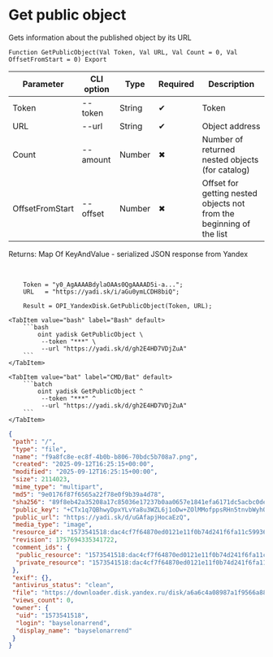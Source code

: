 ﻿---
sidebar_position: 4
description: Get public object and other functions to work with Yandex Disk in the Open Integration Package, a free open-source integration library for 1C:Enterprise 8, OneScript and CLI
keywords: [1C, 1С, 1С:Enterprise, 1С:Enterprise 8.3, API, Integration, Services, Exchange, OneScript, CLI, Yandex Disk]
---


# Get public object
 Gets information about the published object by its URL



`Function GetPublicObject(Val Token, Val URL, Val Count = 0, Val OffsetFromStart = 0) Export`

  | Parameter | CLI option | Type | Required | Description |
  |-|-|-|-|-|
  | Token | --token | String | &#x2714; | Token |
  | URL | --url | String | &#x2714; | Object address |
  | Count | --amount | Number | &#x2716; | Number of returned nested objects (for catalog) |
  | OffsetFromStart | --offset | Number | &#x2716; | Offset for getting nested objects not from the beginning of the list |

  
  Returns:  Map Of KeyAndValue - serialized JSON response from Yandex

<br/>




```bsl title="1C:Enterprise/OneScript code example"
    Token = "y0_AgAAAABdylaOAAs0QgAAAAD5i-a...";
    URL   = "https://yadi.sk/i/aGu0ymLCDH8biQ";

    Result = OPI_YandexDisk.GetPublicObject(Token, URL);
```
 

 <Tabs>
  
    <TabItem value="bash" label="Bash" default>
        ```bash
            oint yadisk GetPublicObject \
             --token "***" \
             --url "https://yadi.sk/d/gh2E4HD7VDjZuA"
        ```
    </TabItem>
  
    <TabItem value="bat" label="CMD/Bat" default>
        ```batch
            oint yadisk GetPublicObject ^
             --token "***" ^
             --url "https://yadi.sk/d/gh2E4HD7VDjZuA"
        ```
    </TabItem>
</Tabs>


```json title="Result"
{
 "path": "/",
 "type": "file",
 "name": "f9a8fc8e-ec8f-4b0b-b806-70bdc5b708a7.png",
 "created": "2025-09-12T16:25:15+00:00",
 "modified": "2025-09-12T16:25:15+00:00",
 "size": 2114023,
 "mime_type": "multipart",
 "md5": "9e0176f87f6565a22f78e0f9b39a4d78",
 "sha256": "89f8eb42a35208a17c85036e17237b0aa0657e1841efa6171dc5acbc0dea9e18",
 "public_key": "+CTx1q7QBhwyDpxYLvYa8u3WZL6j1oDw+ZOlMMofppsRHn5tnvbWyhO2tSthRSNwq/J6bpmRyOJonT3VoXnDag==",
 "public_url": "https://yadi.sk/d/uGAfapjHocaEzQ",
 "media_type": "image",
 "resource_id": "1573541518:dac4cf7f64870ed0121e11f0b74d241f6fa11c59936657497dc8856063773d0e",
 "revision": 1757694335341722,
 "comment_ids": {
  "public_resource": "1573541518:dac4cf7f64870ed0121e11f0b74d241f6fa11c59936657497dc8856063773d0e",
  "private_resource": "1573541518:dac4cf7f64870ed0121e11f0b74d241f6fa11c59936657497dc8856063773d0e"
 },
 "exif": {},
 "antivirus_status": "clean",
 "file": "https://downloader.disk.yandex.ru/disk/a6a6c4a08987a1f9566a8862762e1a7cf4bc59b1a3e1cb3f317525132160220a/68c481c1/gwThwhLBKYvLhQCNnqAHiieYQU-6Vbu2mw0zFKbELXok0mCGo7drPOzUevNikL50gl1zbxtdmI0K9lnx5RIklw%3D%3D?uid=0&filename=f9a8fc8e-ec8f-4b0b-b806-70bdc5b708a7.png&disposition=attachment&hash=&limit=0&content_type=multipart&owner_uid=0&fsize=2114023&hid=03d7263840468e281bd0b238a26e7d0d&media_type=image&tknv=v3&etag=9e0176f87f6565a22f78e0f9b39a4d78",
 "views_count": 0,
 "owner": {
  "uid": "1573541518",
  "login": "bayselonarrend",
  "display_name": "bayselonarrend"
 }
}
```
